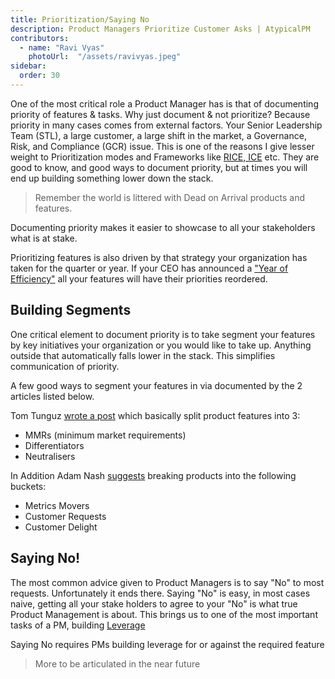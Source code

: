 ```yaml
---
title: Prioritization/Saying No
description: Product Managers Prioritize Customer Asks | AtypicalPM  
contributors:
  - name: "Ravi Vyas"
    photoUrl:  "/assets/ravivyas.jpeg"
sidebar:
  order: 30
---
```


One of the most critical role a Product Manager has is that of documenting priority of features & tasks. Why just document & not prioritize? Because priority in many cases comes from external factors. Your Senior Leadership Team (STL), a large customer, a large shift in the market, a Governance, Risk, and Compliance (GCR) issue. This is one of the reasons I give lesser weight to Prioritization modes and Frameworks like <a target="_blank" href="https://roadmunk.com/guides/product-prioritization-techniques-product-managers/">RICE, ICE</a> etc. They are good to know, and good ways to document priority, but at times you will end up building something lower down the stack. 

> Remember the world is littered with Dead on Arrival products and features.

Documenting priority makes it easier to showcase to all your stakeholders what is at stake.

Prioritizing features is also driven by that strategy your organization has taken for the quarter or year. If your CEO has announced a <a href="https://about.fb.com/news/2023/03/mark-zuckerberg-meta-year-of-efficiency/" target="_blank">"Year of Efficiency"</a> all your features will have their priorities reordered.

## Building Segments

One critical element to document priority is to take segment your features by key initiatives your organization or you would like to take up. Anything outside that automatically falls lower in the stack. This simplifies communication of priority.

A few good ways to segment your features in via documented by the 2 articles listed below. 

Tom Tunguz <a href="https://tomtunguz.com/why-your-startup-doesnt-invest-enough-in-differentiators/" target="_blank">wrote a post</a> which basically split product features into 3: 

- MMRs (minimum market requirements)
- Differentiators
- Neutralisers

In Addition Adam Nash <a href="https://adamnash.blog/2009/07/22/guide-to-product-planning-three-feature-buckets" target="_blank">suggests</a> breaking products into the following buckets: 

- Metrics Movers
- Customer Requests
- Customer Delight

## Saying No!

The most common advice given to Product Managers is to say "No" to most requests. Unfortunately it ends there. Saying "No" is easy, in most cases naive, getting all your stake holders to agree to your "No" is what true Product Management is about. This brings us to one of the most important tasks of a PM, building [Leverage](../concepts/leverage)

Saying No requires PMs building leverage for or against the required feature

> More to be articulated in the near future

<Bio contributors={frontmatter.contributors} />